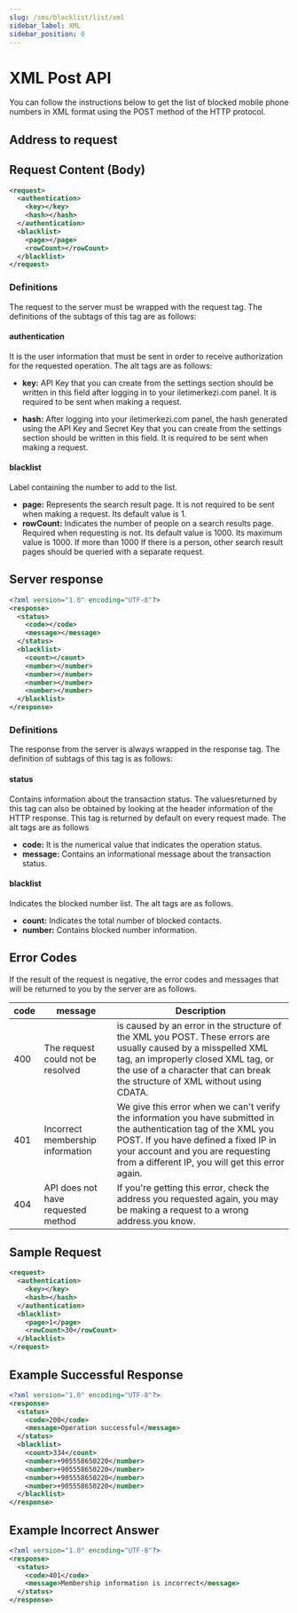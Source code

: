 ```yaml
---
slug: /sms/blacklist/list/xml
sidebar_label: XML
sidebar_position: 0
---
```



# XML Post API
You can follow the instructions below to get the list of blocked mobile phone numbers in XML format using the POST method of the HTTP protocol.

## Address to request

<RequestURL type="POST" url="https://api.itimerkezi.com/v1/get-blacklist" />

## Request Content (Body)

```xml title="Content of the request if you are processing using API Key"
<request>
  <authentication>
    <key></key>
    <hash></hash>
  </authentication>
  <blacklist>
    <page></page>
    <rowCount></rowCount>
  </blacklist>
</request>
```

### Definitions

The request to the server must be wrapped with the <Badge>request</Badge> tag. The definitions of the subtags of this tag are as follows:

#### authentication
It is the user information that must be sent in order to receive authorization for the requested operation. The alt tags are as follows:

+ **key:** API Key that you can create from the settings section should be written in this field after logging in to your iletimerkezi.com panel. It is required to be sent when making a request.

+ **hash:** After logging into your iletimerkezi.com panel, the hash generated using the API Key and Secret Key that you can create from the settings section should be written in this field. It is required to be sent when making a request.

#### blacklist
Label containing the number to add to the list.

+ **page:** Represents the search result page. It is not required to be sent when making a request.
Its default value is 1.
+ **rowCount:** Indicates the number of people on a search results page. Required when requesting
is not. Its default value is 1000. Its maximum value is 1000. If more than 1000
If there is a person, other search result pages should be queried with a separate request.

## Server response

```xml
<?xml version="1.0" encoding="UTF-8"?>
<response>
  <status>
    <code></code>
    <message></message>
  </status>
  <blacklist>
    <count></count>
    <number></number>
    <number></number>
    <number></number>
    <number></number>
  </blacklist>
</response>
```

### Definitions

The response from the server is always wrapped in the <Badge>response</Badge> tag. The definition of subtags of this tag is as follows:

#### status
Contains information about the transaction status. The values ​​returned by this tag can also be obtained by looking at the header information of the HTTP response. This tag is returned by default on every request made. The alt tags are as follows

+ **code:** It is the numerical value that indicates the operation status.
+ **message:** Contains an informational message about the transaction status.

#### blacklist
Indicates the blocked number list. The alt tags are as follows.

+ **count:** Indicates the total number of blocked contacts.
+ **number:** Contains blocked number information.

## Error Codes
If the result of the request is negative, the error codes and messages that will be returned to you by the server are as follows.

<table>
  <thead>
    <th>code</th>
    <th>message</th>
    <th>Description</th>
  </thead>
  <tbody>
    <tr>
      <td>400</td>
      <td>The request could not be resolved</td>
      <td> is caused by an error in the structure of the XML you POST. These errors are usually caused by a misspelled XML tag, an improperly closed XML tag, or the use of a character that can break the structure of XML without using CDATA.</td>
    </tr>
    <tr>
      <td>401</td>
      <td>Incorrect membership information</td>
      <td>We give this error when we can't verify the information you have submitted in the <Badge>authentication</Badge> tag of the XML you POST. If you have defined a fixed IP in your account and you are requesting from a different IP, you will get this error again.</td>
    </tr>
    <tr>
      <td>404</td>
      <td>API does not have requested method</td>
      <td>If you're getting this error, check the address you requested again, you may be making a request to a wrong address.you know.</td>
     </tr>
   </tbody>
</table>

## Sample Request
```xml
<request>
  <authentication>
    <key></key>
    <hash></hash>
  </authentication>
  <blacklist>
    <page>1</page>
    <rowCount>30</rowCount>
  </blacklist>
</request>
```

## Example Successful Response
```xml
<?xml version="1.0" encoding="UTF-8"?>
<response>
  <status>
    <code>200</code>
    <message>Operation successful</message>
  </status>
  <blacklist>
    <count>334</count>
    <number>+905558650220</number>
    <number>+905558650220</number>
    <number>+905558650220</number>
    <number>+905558650220</number>
  </blacklist>
</response>
```

## Example Incorrect Answer
```xml
<?xml version="1.0" encoding="UTF-8"?>
<response>
  <status>
    <code>401</code>
    <message>Membership information is incorrect</message>
  </status>
</response>
```